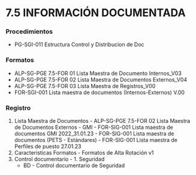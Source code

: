 # 7.5 INFORMACIÓN DOCUMENTADA

### Procedimientos
  - PG-SGI-011 Estructura Control y Distribucion de Doc

### Formatos
  - ALP-SG-PGE 7.5-FOR 01 Lista Maestra de Documento Internos_V03
  - ALP-SG-PGE 7.5-FOR 02 Lista Maestra de Documentos Externos_V04
  - ALP-SG-PGE 7.5-FOR 03 Lista Maestra de Registros_V00
  - FOR-SGI-001 Lista maestra de documentos (Internos-Externos) V.00

### Registro
  1. Lista Maestra de Documentos
    - ALP-SG-PGE 7.5-FOR 02 Lista Maestra de Documentos Externos - GMI
    - FOR-SIG-001 Lista maestra de documentos  GMI 2022_31.01.23
    - FOR-SIG-001 Lista maestra de documentos (PETS - Estàndares)
    - FOR-SIG-001 Lista maestra de Perfiles de puesto 27.01.23
  2. Caracteristicas Formatos
    - Formatos de Alta Rotación v1
  3. Control documentario
    - 1. Seguridad
      * BD - Control documentario de Seguridad